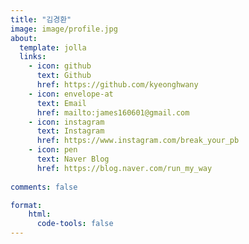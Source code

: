 ```yaml
---
title: "김경환"
image: image/profile.jpg
about:
  template: jolla
  links:
    - icon: github
      text: Github
      href: https://github.com/kyeonghwany
    - icon: envelope-at
      text: Email
      href: mailto:james160601@gmail.com
    - icon: instagram
      text: Instagram
      href: https://www.instagram.com/break_your_pb
    - icon: pen
      text: Naver Blog
      href: https://blog.naver.com/run_my_way
      
comments: false

format:
    html:
      code-tools: false
---
```

